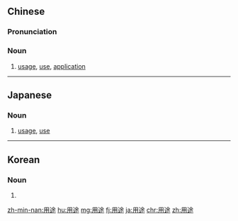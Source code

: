 ==Chinese==
{{zh-forms}}

===Pronunciation===
{{zh-pron
|m=yòngtú
|c=jung6 tou4
|h=pfs=yung-thù
|mn=qz,tw,xm,zz:iōng-tô͘/qz,xm:ēng-tô͘
|cat=n
}}

===Noun===
{{zh-noun}}

# [[usage]], [[use]], [[application]]

----

==Japanese==
{{ja-kanjitab|よう|と|yomi=on}}

===Noun===
{{ja-noun|ようと}}

# [[usage]], [[use]]
#: {{ja-usex|'''用途'''が限られている。|'''ようと''' が かぎられている。|Its usage is limited.}}

----

==Korean==
{{ko-hanjatab}}

===Noun===
{{ko-noun|hangeul=용도}}

# {{hanja form of|용도|[[use]]}}

[[zh-min-nan:用途]]
[[hu:用途]]
[[mg:用途]]
[[fj:用途]]
[[ja:用途]]
[[chr:用途]]
[[zh:用途]]